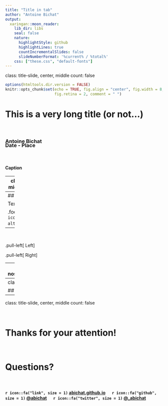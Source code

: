 ```yaml
---
title: "Title in tab"
author: "Antoine Bichat"
output:
  xaringan::moon_reader:
    lib_dir: libs
    seal: false
    nature:
      highlightStyle: github
      highlightLines: true
      countIncrementalSlides: false
      slideNumberFormat: '%current% / %total%'
    css: ["these.css", "default-fonts"]
---
```

class: title-slide, center, middle
count: false

```r
options(htmltools.dir.version = FALSE)
knitr::opts_chunk$set(echo = TRUE, fig.align = "center", fig.width = 8,
                      fig.retina = 2, comment = " ")
```



# This is a very long title (or not...)

<br>

### Antoine Bichat
<div style = "margin-top: -30px"></div>

### Date - Place

<br>

#### Caption


---
class: center, middle, inverse

# Section


---
## Title

Text and <a href="https://github.com/abichat/mytemplatesabichat" target="_blank">link</a>

.footnote[`r icon::fa('file-alt')` Footnote]

--

<br>

.pull-left[
Left
]

.pull-left[
Right
]


---
class: noslidenumber

## No slide number


---
class: nologo

## No logo


---
class: title-slide, center, middle
count: false

<br>

# Thanks for your attention!

<br>

# Questions?


<br>

#### `r icon::fa("link", size = 1)` <a href="https://abichat.github.io" target="_blank">abichat.github.io</a> &emsp; `r icon::fa("github", size = 1)`  <a href="https://github.com/abichat" target="_blank">@abichat</a> &emsp; `r icon::fa("twitter", size = 1)` <a href="https://twitter.com/_abichat" target="_blank">@_abichat</a>



